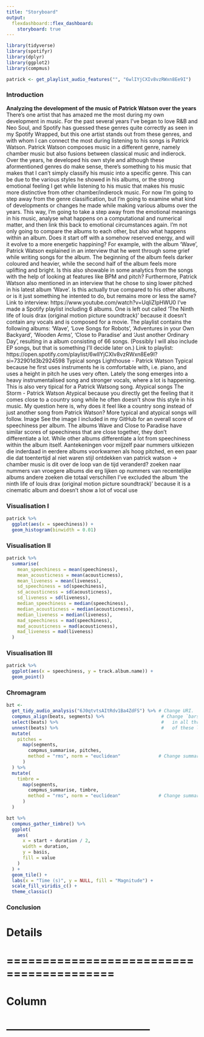 ```yaml
---
title: "Storyboard"
output: 
  flexdashboard::flex_dashboard:
    storyboard: true
---
```


```r
library(tidyverse)
library(spotifyr)
library(dplyr)
library(ggplot2)
library(compmus)
```


```r

patrick <- get_playlist_audio_features("", "6wlIYjCXIv8vzRWxn8Ee9I")

```

### Introduction

**Analyzing the development of the music of Patrick Watson over the years**
There's one artist that has amazed me the most during my own development in music. For the past several years I've began to love R&B and Neo Soul, and Spotify has guessed these genres quite correctly as seen in my Spotify Wrapped, but this one artist stands out from these genres, and with whom I can connect the most during listening to his songs is Patrick Watson.
Patrick Watson composes music in a different genre, namely chamber music but also fusions between classical music and indierock. Over the years, he developed his own style and although these aformentioned genres do make sense, there's something to his music that makes that I can't simply classify his music into a specific genre. This can be due to the various styles he showed in his albums, or the strong emotional feeling I get while listening to his music that makes his music more distinctive from other chamber/indierock music.
For now I'm going to step away from the genre classification, but I'm going to examine what kind of developments or changes he made while making various albums over the years. This way, I'm going to take a step away from the emotional meanings in his music, analyse what happens on a computational and numerical matter, and then link this back to emotional circumstances again.
I'm not only going to compare the albums to each other, but also what happens within an album. Does it start off with a somehow reserved energy, and will it evolve to a more energetic happining? For example, with the album 'Wave', Patrick Watson explained in an interview that he went through some grief while writing songs for the album. The beginning of the album feels darker coloured and heavier, while the second half of the album feels more uplifting and bright. Is this also showable in some analytics from the songs with the help of looking at features like BPM and pitch?
Furthermore, Patrick Watson also mentioned in an interview that he chose to sing lower pitched in his latest album 'Wave'. Is this actually true compared to his other albums, or is it just something he intented to do, but remains more or less the same?
Link to interview: https://www.youtube.com/watch?v=UqliZIpHWU0
I've made a Spotify playlist including 6 albums. One is left out called 'The Ninth life of louis drax (original motion picture soundtrack)' because it doesn't contain any vocals and is composed for a movie. The playlist contains the following albums: 'Wave', 'Love Songs for Robots', 'Adventures in your Own Backyard', 'Wooden Arms', 'Close to Paradise' and 'Just another Ordinary Day', resulting in a album consisting of 66 songs. (Possibly I will also include EP songs, but that is something I'll decide later on.)
Link to playlist: https://open.spotify.com/playlist/6wlIYjCXIv8vzRWxn8Ee9I?si=732901d3b2924598
Typical songs Lighthouse - Patrick Watson Typical because he first uses instruments he is comfortable with, i.e. piano, and uses a height in pitch he uses very often. Lately the song emerges into a heavy instrumentalised song and stronger vocals, where a lot is happening. This is also very tipical for a Patrick Watsong song.
Atypical songs The Storm - Patrick Watson Atypical because you directly get the feeling that it comes close to a country song while he often doesn't show this style in his music. My question here is, why does it feel like a country song instead of just another song from Patrick Watson?
More typical and atypical songs will follow.
Image See the image I included in my GitHub for an overall score of speechiness per album. The albums Wave and Close to Paradise have similar scores of speechiness that are close together, they don't differentiate a lot. While other albums differentiate a lot from speechiness within the album itself.
Aantekeningen voor mijzelf paar nummers uitkiezen die inderdaad in eerdere albums voorkwamen als hoog pitched, en een paar die dat toentertijd al niet waren stijl ontdekken van patrick watson -> chamber music is dit over de loop van de tijd veranderd?
zoeken naar nummers van vroegere albums die erg lijken op nummers van recentelijke albums andere zoeken die totaal verschillen
I've excluded the album 'the ninth life of louis drax (original motion picture soundtrack)' because it is a cinematic album and doesn't show a lot of vocal use



### Visualisation I

```r
patrick %>%
  ggplot(aes(x = speechiness)) +
  geom_histogram(binwidth = 0.01) 

```

### Visualisation II


```r
patrick %>%
  summarise(
    mean_speechiness = mean(speechiness),
    mean_acousticness = mean(acousticness),
    mean_liveness = mean(liveness),
    sd_speechiness = sd(speechiness),
    sd_acousticness = sd(acousticness),
    sd_liveness = sd(liveness),
    median_speechiness = median(speechiness),
    median_acousticness = median(acousticness),
    median_liveness = median(liveness),
    mad_speechiness = mad(speechiness),
    mad_acousticness = mad(acousticness),
    mad_liveness = mad(liveness)
  )
```

### Visualisation III

```r
patrick %>%
  ggplot(aes(x = speechiness, y = track.album.name)) +
  geom_point() 

```

### Chromagram
```r
bzt <-
  get_tidy_audio_analysis("6J0qtvtsAItRdv1Ba4ZdFS") %>% # Change URI.
  compmus_align(beats, segments) %>%                     # Change `bars`
  select(beats) %>%                                      #   in all three
  unnest(beats) %>%                                      #   of these lines.
  mutate(
    pitches =
      map(segments,
        compmus_summarise, pitches,
        method = "rms", norm = "euclidean"              # Change summary & norm.
      )
  ) %>%
  mutate(
    timbre =
      map(segments,
        compmus_summarise, timbre,
        method = "rms", norm = "euclidean"              # Change summary & norm.
      )
  )

bzt %>%
  compmus_gather_timbre() %>%
  ggplot(
    aes(
      x = start + duration / 2,
      width = duration,
      y = basis,
      fill = value
    )
  ) +
  geom_tile() +
  labs(x = "Time (s)", y = NULL, fill = "Magnitude") +
  scale_fill_viridis_c() +                              
  theme_classic()
```

### Conclusion


# Details
# =========================================

# Column
# -----------------------------------------
